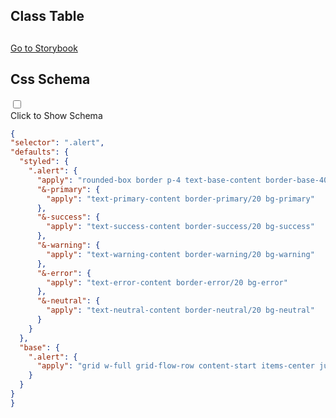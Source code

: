 
## Class Table

<CssTable name="alert" />

## 

<Demo></Demo>

## 

[Go to Storybook](https://story.ui.icebreaker.top/?path=/docs/feedback-alert--docs)

## Css Schema
<div className="collapse">
<input type="checkbox" /> 
<div class="collapse-title px-0">
<span class="btn">Click to Show Schema</span>
</div>
<div class="collapse-content"> 

```json
{
"selector": ".alert",
"defaults": {
  "styled": {
    ".alert": {
      "apply": "rounded-box border p-4 text-base-content border-base-400",
      "&-primary": {
        "apply": "text-primary-content border-primary/20 bg-primary"
      },
      "&-success": {
        "apply": "text-success-content border-success/20 bg-success"
      },
      "&-warning": {
        "apply": "text-warning-content border-warning/20 bg-warning"
      },
      "&-error": {
        "apply": "text-error-content border-error/20 bg-error"
      },
      "&-neutral": {
        "apply": "text-neutral-content border-neutral/20 bg-neutral"
      }
    }
  },
  "base": {
    ".alert": {
      "apply": "grid w-full grid-flow-row content-start items-center justify-items-center gap-4 text-center sm:grid-flow-col sm:grid-cols-[auto_minmax(auto,1fr)] sm:justify-items-start sm:text-left"
    }
  }
}
}
```

</div>
</div>
